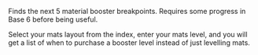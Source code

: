 {{Credits|@ciryll|https://cdn.discordapp.com/avatars/324964355471048714/37d89894eb894bd7c5f935083cbea560.webp}}
{{Backlink|Bases|bases}}
{{Backlink|Guide:Contents|all guides}}
<div id="base-6-breakpoints" class="flexbox">
Finds the next 5 material booster breakpoints. Requires some progress in Base 6 before being useful.

Select your mats layout from the index, enter your mats level, and you will get a list of when to purchase a booster level instead of just levelling mats.

<div id="booster-level" data-text="Current Mats Booster Level:"></div>
<div id="layout-input"></div>
{{Info|Layouts can be inspected in detail [https://docs.google.com/spreadsheets/d/1WxJEY5_taXlAU7kobcn6dEiOCWGtTHaKO1q_gON7I1M/ here]}}
<div id="calculate" data-text="Find Breakpoints"></div>
<div id="output"></div>
</div>
{{DISPLAYTITLE:Base 6 Breakpoint Calculator}}
